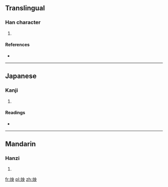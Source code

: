 ==Translingual==

===Han character===
{{Han char|rn=86|rad=火|as=05|sn=9|four=9583<sub>0</sub>|canj=火中月大 (FLBK)}}

# {{defn|Han|sort=火05}}

====References====
* {{Han ref|kx=0669.020|dkj=18961|dj=1078.070|hdz=32195.130|uh=70B4|ud=28852|bh=CFB4|bd=53172}}

----

==Japanese==

===Kanji===
{{ja-kanji|grade=|rs=火05}}

# {{defn|lang=ja|sort=火05}}

====Readings====
* {{ja-readings|on=[[よう]] (yō), [[おう]] (ō), [[えい]] (ei)|kun=}}

----

==Mandarin==

===Hanzi===
{{cmn-hanzi|pin=[[yǎng]] ([[yang3]])|wg=yang<sup>3</sup>}}

# {{defn|lang=cmn|sort=火05}}

[[fr:炴]]
[[pl:炴]]
[[zh:炴]]